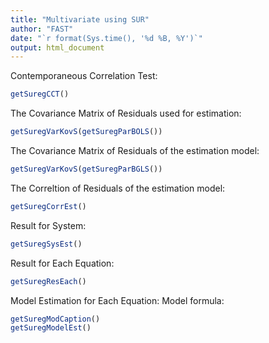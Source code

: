```yaml
---
title: "Multivariate using SUR"
author: "FAST"
date: "`r format(Sys.time(), '%d %B, %Y')`"
output: html_document
---
```

  
  
Contemporaneous Correlation Test:
```r
getSuregCCT()
```

The Covariance Matrix of Residuals used for estimation:
```r
getSuregVarKovS(getSuregParBOLS())
```

The Covariance Matrix of Residuals of the estimation model:
```r
getSuregVarKovS(getSuregParBGLS())
```

The Correltion of Residuals of the estimation model:
```r
getSuregCorrEst()
```

Result for System:
```r
getSuregSysEst()
```

Result for Each Equation:
```r
getSuregResEach()
```

Model Estimation for Each Equation:
Model formula:
```r
getSuregModCaption()
getSuregModelEst()
```